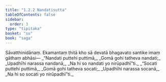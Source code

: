 ```yaml
---
title: "1.2.2 Nandatisutta"
tableOfContents: false
sidebar:
  order: 3
type: "tipitaka"
basket: "su"
book: "saga"
---
```



<DynamicBreadcrumb />

<Division number="12" book="saga">

<Paragraph number="43" book="saga">
Sāvatthinidānaṃ. Ekamantaṃ ṭhitā kho sā devatā bhagavato santike imaṃ gāthaṃ abhāsi—
</Paragraph>

<Paragraph number="44" type="verses" book="saga">
_“Nandati puttehi puttimā,_  
_Gomā gohi tatheva nandati;_  
_Upadhīhi narassa nandanā,_  
_Na hi so nandati yo nirūpadhī”ti._  

</Paragraph>

<Paragraph number="45" type="verses" book="saga">
_“Socati puttehi puttimā,_  
_Gomā gohi tatheva socati;_  
_Upadhīhi narassa socanā,_  
_Na hi so socati yo nirūpadhī”ti._
</Paragraph>
</Division>